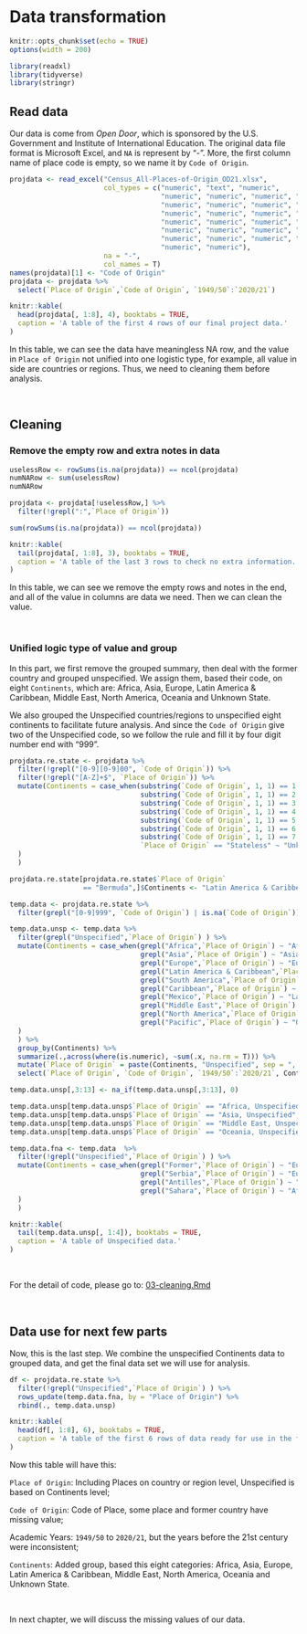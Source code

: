 # Data transformation

```r
knitr::opts_chunk$set(echo = TRUE)
options(width = 200)
```

```r
library(readxl)
library(tidyverse)
library(stringr)
```

## Read data

Our data is come from *Open Door*, which is sponsored by the U.S. Government and Institute of International Education. The original data file format is Microsoft Excel, and `NA` is represent by "-". More, the first column name of place code is empty, so we name it by `Code of Origin`.

```r
projdata <- read_excel("Census_All-Places-of-Origin_OD21.xlsx", 
                       col_types = c("numeric", "text", "numeric", 
                                     "numeric", "numeric", "numeric", "numeric", 
                                     "numeric", "numeric", "numeric", "numeric", "numeric", 
                                     "numeric", "numeric", "numeric", "numeric", "numeric", 
                                     "numeric", "numeric", "numeric", "numeric", "numeric", 
                                     "numeric", "numeric", "numeric", "numeric", "numeric", 
                                     "numeric", "numeric", "numeric", "numeric", "numeric", 
                                     "numeric", "numeric"),
                       na = "-",
                       col_names = T)
names(projdata)[1] <- "Code of Origin"
projdata <- projdata %>%
  select(`Place of Origin`,`Code of Origin`, `1949/50`:`2020/21`)
```

```r
knitr::kable(
  head(projdata[, 1:8], 4), booktabs = TRUE,
  caption = 'A table of the first 4 rows of our final project data.'
)
```

In this table, we can see the data have meaningless NA row, and the value in `Place of Origin` not unified into one logistic type, for example, all value in side are countries or regions. Thus, we need to cleaning them before analysis.

<br>

## Cleaning

### Remove the empty row and extra notes in data

```r
uselessRow <- rowSums(is.na(projdata)) == ncol(projdata)
numNARow <- sum(uselessRow)
numNARow

projdata <- projdata[!uselessRow,] %>%
  filter(!grepl(":",`Place of Origin`))

sum(rowSums(is.na(projdata)) == ncol(projdata))
```

```r
knitr::kable(
  tail(projdata[, 1:8], 3), booktabs = TRUE,
  caption = 'A table of the last 3 rows to check no extra information.'
)
```

In this table, we can see we remove the empty rows and notes in the end, and all of the value in columns are data we need. Then we can clean the value.

<br>

### Unified logic type of value and group

In this part, we first remove the grouped summary, then deal with the former country and grouped unspecified. We assign them, based their code, on eight `Continents`, which are: Africa, Asia, Europe, Latin America & Caribbean, Middle East, North America, Oceania and Unknown State.

We also grouped the Unspecified countries/regions to unspecified eight continents to facilitate future analysis. And since the `Code of Origin` give two of the Unspecified code, so we follow the rule and fill it by four digit number end with "999".

```r
projdata.re.state <- projdata %>%
  filter(!grepl("[0-9][0-9]00", `Code of Origin`)) %>%
  filter(!grepl("[A-Z]+$", `Place of Origin`)) %>% 
  mutate(Continents = case_when(substring(`Code of Origin`, 1, 1) == 1 ~ "Africa",
                                substring(`Code of Origin`, 1, 1) == 2 ~ "Asia",
                                substring(`Code of Origin`, 1, 1) == 3 ~ "Europe",
                                substring(`Code of Origin`, 1, 1) == 4 ~ "Latin America & Caribbean",
                                substring(`Code of Origin`, 1, 1) == 5 ~ "Middle East",
                                substring(`Code of Origin`, 1, 1) == 6 ~ "North America",
                                substring(`Code of Origin`, 1, 1) == 7 ~ "Oceania",
                                `Place of Origin` == "Stateless" ~ "Unknown State"
  )
  )

projdata.re.state[projdata.re.state$`Place of Origin` 
                  == "Bermuda",]$Continents <- "Latin America & Caribbean"

temp.data <- projdata.re.state %>%
  filter(grepl("[0-9]999", `Code of Origin`) | is.na(`Code of Origin`))

temp.data.unsp <- temp.data %>%
  filter(grepl("Unspecified",`Place of Origin`) ) %>%
  mutate(Continents = case_when(grepl("Africa",`Place of Origin`) ~ "Africa",
                                grepl("Asia",`Place of Origin`) ~ "Asia",
                                grepl("Europe",`Place of Origin`) ~ "Europe",
                                grepl("Latin America & Caribbean",`Place of Origin`) ~ "Latin America & Caribbean",
                                grepl("South America",`Place of Origin`) ~ "Latin America & Caribbean",
                                grepl("Caribbean",`Place of Origin`) ~ "Latin America & Caribbean",
                                grepl("Mexico",`Place of Origin`) ~ "Latin America & Caribbean",
                                grepl("Middle East",`Place of Origin`) ~ "Middle East",
                                grepl("North America",`Place of Origin`) ~ "North America",
                                grepl("Pacific",`Place of Origin`) ~ "Oceania"
  )
  ) %>%
  group_by(Continents) %>%
  summarize(.,across(where(is.numeric), ~sum(.x, na.rm = T))) %>%
  mutate(`Place of Origin` = paste(Continents, "Unspecified", sep = ", ")) %>%
  select(`Place of Origin`, `Code of Origin`, `1949/50`:`2020/21`, Continents)

temp.data.unsp[,3:13] <- na_if(temp.data.unsp[,3:13], 0)

temp.data.unsp[temp.data.unsp$`Place of Origin` == "Africa, Unspecified",]$`Code of Origin` <- 1999
temp.data.unsp[temp.data.unsp$`Place of Origin` == "Asia, Unspecified",]$`Code of Origin` <- 2999
temp.data.unsp[temp.data.unsp$`Place of Origin` == "Middle East, Unspecified",]$`Code of Origin` <- 5999
temp.data.unsp[temp.data.unsp$`Place of Origin` == "Oceania, Unspecified",]$`Code of Origin` <- 7999

temp.data.fna <- temp.data  %>%
  filter(!grepl("Unspecified",`Place of Origin`) ) %>%
  mutate(Continents = case_when(grepl("Former",`Place of Origin`) ~ "Europe",
                                grepl("Serbia",`Place of Origin`) ~ "Europe",
                                grepl("Antilles",`Place of Origin`) ~ "Latin America & Caribbean",
                                grepl("Sahara",`Place of Origin`) ~ "Africa"
  )
  )

```

```r
knitr::kable(
  tail(temp.data.unsp[, 1:4]), booktabs = TRUE,
  caption = 'A table of Unspecified data.'
)
```

<br>

For the detail of code, please go to: [03-cleaning.Rmd](https://github.com/MISSZH0U/international_students_inUS/blob/main/03-cleaning.Rmd)

<br>

## Data use for next few parts

Now, this is the last step.
We combine the unspecified Continents data to grouped data, and get the final data set we will use for analysis.

```r
df <- projdata.re.state %>%
  filter(!grepl("Unspecified",`Place of Origin`) ) %>%
  rows_update(temp.data.fna, by = "Place of Origin") %>%
  rbind(., temp.data.unsp)
```

```r
knitr::kable(
  head(df[, 1:8], 6), booktabs = TRUE,
  caption = 'A table of the first 6 rows of data ready for use in the future analysis.'
)
```

Now this table will have this: 

`Place of Origin`: Including Places on country or region level, Unspecified is based on Continents level;

`Code of Origin`: Code of Place, some place and former country have missing value;

Academic Years: `1949/50` to `2020/21`, but the years before the 21st century were inconsistent;

`Continents`: Added group, based this eight categories: Africa, Asia, Europe, Latin America & Caribbean, Middle East, North America, Oceania and Unknown State.

<br>


In next chapter, we will discuss the missing values of our data.
